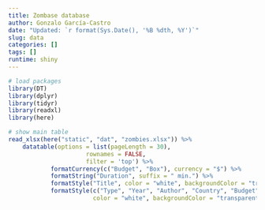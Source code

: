 ```yaml
---
title: Zombase database
author: Gonzalo García-Castro
date: "Updated: `r format(Sys.Date(), '%B %dth, %Y')`"
slug: data
categories: []
tags: []
runtime: shiny
---
```


```r

# load packages
library(DT)
library(dplyr)
library(tidyr)
library(readxl)
library(here)
```

```r

# show main table
read_xlsx(here("static", "dat", "zombies.xlsx")) %>%
	datatable(options = list(pageLength = 30),
                      rownames = FALSE,
                      filter = 'top') %>%
            formatCurrency(c("Budget", "Box"), currency = "$") %>%
            formatString("Duration", suffix = " min.") %>%
            formatStyle("Title", color = "white", backgroundColor = "transparent", fontWeight = "bold") %>%
            formatStyle(c("Type", "Year", "Author", "Country", "Budget", "Box", "Duration", "Producer"),
            			color = "white", backgroundColor = "transparent")
```

